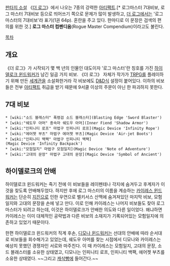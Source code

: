 [[판타지 소설]] 《[[더 로그]]》에서 나오는 7종의 강력한 [[아티팩트]].[* 로그마스터 7대비보, 로그 마스터 7대비보 등으로 띄어쓰기 쪽으로 문제가 많이 발생하고, [[더 로그]]에서는 '로그 마스터의 7대비보'라 표기(1권 64p). 혼란을 주고 있다. 한마디로 이 문장은 검색의 편의를 위한 것.] '''로그 마스터 컴펜디움'''(Rogue Master Compendium)이라고도 불린다.

[[목차]]
== 개요 ==
《더 로그》가 시작되기 몇 백 년의 인물인 대도이자 '로그 마스터'란 칭호를 가진 [[하이델로크 윈드워커]]가 남긴 일곱 가지 비보. 《더 로그》 자체가 작가가 [[TRPG]]를 플레이하기 위해 만든 [[세계관]]을 소설화한거라 각 비보에도 [[D&D]]식 설정이 붙어있다. 이하의 비보들은 전부 [[아티팩트]] 취급을 받기 때문에 9서클 이상의 주문이 아닌 한 파괴하지 못한다.

== 7대 비보 ==
 * [wiki:"소드 블래스터" 폭령검 소드 블래스터](Blasting Edge 'Sword Blaster')
 * [wiki:"쉐도우 아머" 종속마 쉐도우 아머](Inner Fiend 'Shadow Armor')
 * [wiki:"인피니티 로프" 마법구 인피니티 로프](Magic Device 'Infinity Rope')
 * [wiki:"에어젯 부츠" 마법구 에어젯 부츠](Magic Device 'Air-jet Boots')
 * [wiki:"인피니티 백팩" 마법구 인피니티 백팩](Magic Device 'Infinity Backpack')
 * [wiki:"모험일지" 마법구 모험일지](Magic Device 'Note of Adventure')
 * [wiki:"고대의 문장" 마법구 고대의 문장](Magic Device 'Symbol of Ancient')

== 하이델로크의 안배 ==
하이델로크 윈드워커는 죽기 전에 이 비보들을 레이펜테나 각지에 숨겨두고 후계자가 이것을 찾도록 안배해두었다. 하지만 후에 로그 마스터의 이름을 계승하는 [[카이레스 윈드워커]]는 단순히 [[지진]]으로 인한 우연으로 벨키서스 산맥에 숨겨져있던 마지막 비보, 모험일지와 고대의 문장을 손에 넣고 만다. 이로 인해 카이레스는 나머지 비보들도 찾아 로그 마스터가 되려고 하는데, 이것은 하이델로크가 안배한 의도와 다른 일이었다. 왜냐하면 카이레스는 이미 대체적인 공략법과 다른 비보의 소재지가 기록되어있는 모험일지에 의존하고 있었기 때문이다.

한편 하이델로크 윈드워커의 직계 후손, [[디모나 윈드워커]]는 선대의 안배에 따라 순서대로 비보들을 회수해가고 있었는데, 쉐도우 아머를 찾는 시점에서 디모나와 카이레스는 예상치 못했던 경쟁자인 서로와 마주친다. 이 때 카이레스는 모험일지, 고대의 문장, 소드 블래스터를 소유한 상태였고, 디모나는 인피니티 로프, 인피니티 백팩, 에어젯 부츠를 소유한 상태였다. ~~그리고 [[캐삭빵]]에 들어간다.~~
